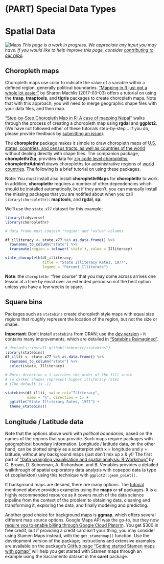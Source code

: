 # (PART) Special Data Types {-}

# Spatial Data {#maps}

<!-- Under Construction Section
----------------------------------------------------------------------------- -->
![Maps](images/banners/banner_maps.png)
*This page is a work in progress. We appreciate any input you may have. If you would like to help improve this page, consider [contributing to our repo](contribute.html).*
<!-- ------------------------------------------------------------------------ -->


## Choropleth maps

Choropleth maps use color to indicate the value of a variable within a defined region, generally political boundaries. ["Mapping in R just got a whole lot easier"](https://www.computerworld.com/article/3175623/mapping-in-r-just-got-a-whole-lot-easier.html){target="_blank"} by Sharon Machlis (2017-03-03) offers a tutorial on using the **tmap**, **tmaptools**, and **tigris** packages to create choropleth maps. Note that with this approach, you will need to merge geographic shape files with your data files, and then map. 

["Step-by-Step Choropleth Map in R: A case of mapping Nepal"](https://medium.com/@anjesh/step-by-step-choropleth-map-in-r-a-case-of-mapping-nepal-7f62a84078d9){target="_blank"} walks through the process of creating a choropleth map using **rgdal** and **ggplot2**.  (We have not followed either of these tutorials step-by-step... if you do, please provide feedback by [submitting an issue](https://github.com/jtr13/EDAV/issues){target="_blank"}).


The **choroplethr** package makes it simple to draw choropleth maps of [U.S. states, countries, and census tracts, as well as countries of the world](https://arilamstein.com/documentation/choroplethr/reference/){target="_blank"} without dealing directly with shape files. The companion package, **choroplethrZip**, provides data for [zip code level choropleths](https://arilamstein.com/creating-zip-code-choropleths-choroplethrzip/){target="_blank"}; **choroplethrAdmin1** draws choropleths for administrative regions of [world countries](https://rdrr.io/cran/choroplethrAdmin1/man/get_admin1_countries.html){target="_blank"}. The following is a brief tutorial on using these packages.

Note: You must install also install **choroplethrMaps** for **choroplethr** to work.  In addition, **choroplethr** requires a number of other dependencies which should be installed automatically, but if they aren't, you can manually install the missing packages that you are notified about when you call `library(choroplethr)`: **maptools**, and **rgdal**, **sp**.

We'll use the `state.x77` dataset for this example:

```r
library(tidyverse)
library(choroplethr)

# data frame must contain "region" and "value" columns

df_illiteracy <- state.x77 %>% as.data.frame() %>% 
  rownames_to_column("state") %>% 
  transmute(region = tolower(`state`), value = Illiteracy)

state_choropleth(df_illiteracy,
                 title = "State Illiteracy Rates, 1977",
                 legend = "Percent Illiterate")
```

**Note**: the `choroplethr` "free course" that you may come across arrives one lesson at a time by email over an extended period so not the best option unless you have a few weeks to spare.


## Square bins

Packages such as `statebins` create choropleth style maps with equal size regions that roughly represent the location of the region, but not the size or shape.

**Important**:  Don't install `statebins` from CRAN; use the [dev version](https://github.com/hrbrmstr/statebins){target="_blank"} -- it contains many improvements, which are detailed in ["Statebins Reimagined"](https://rud.is/b/2017/11/18/statebins-reimagined/#comment-19346){target="_blank"}.

```r
# devtools::install_github("hrbrmstr/statebins")
library(statebins)
df_illit <- state.x77 %>% as.data.frame() %>% 
  rownames_to_column("state") %>% 
  select(state, Illiteracy)

# Note: direction = 1 switches the order of the fill scale 
# so darker shades represent higher illiteracy rates
# (The default is -1).

statebins(df_illit, value_col="Illiteracy",
          name = "%", direction = 1) +
  ggtitle("State Illiteracy Rates, 1977") +
  theme_statebins()
```

## Longitude / Latitude data 

Note that the options above work with *political boundaries*, based on the names of the regions that you provide. Such maps require packages with geographical boundary information. Longitude / latitude data, on the other hand, can be plotted simply as a scatterplot with x = longitude and y = latitude, without any background maps (just don't mix up x & y!) The first part of ["Data wrangling visualisation and spatial analysis: R Workshop"](http://www.seascapemodels.org/data/data-wrangling-spatial-course.html) by C. Brown, D. Schoeman, A. Richardson, and B. Venables provides a detailed walkthrough of spatial exploratory data analysis with copepod data (a type of zooplankton) using this technique with `ggplot2::geom_point()`. 

If background maps are desired, there are many options.  The [tutorial](http://www.seascapemodels.org/data/data-wrangling-spatial-course.html) mentioned above provides examples using the **maps** or **sf** packages. It is a highly recommended resource as it covers much of the data science pipeline from the context of the problem to obtaining data, cleaning and transforming it, exploring the data, and finally modeling and predicting.

Another good choice for background maps is **ggmap**, which offers several different map source options.  Google Maps API was the go-to, but they now [require you to enable billing through Google Cloud Platorm](https://cloud.google.com/free/){target="_blank"}.  You get $300 in free credit, but if providing a credit card isn't your thing, you may consider using Stamen Maps instead, with the `get_stamenmap()` function. Use the development version of the package; instructions and extensive examples are available on the package's [GitHub page](https://github.com/dkahle/ggmap){target="_blank"} ["Getting started Stamen maps with ggmap"](https://statisticaloddsandends.wordpress.com/2018/10/25/getting-started-stamen-maps-with-ggmap/){target="_blank"} will help you get started with Stamen maps through an example using the Sacramento dataset in the **caret** package.
